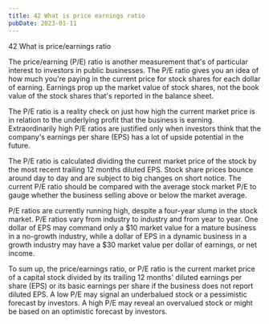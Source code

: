 ```yaml
---
title: 42 What is price earnings ratio
pubDate: 2023-01-11
---
```


42 What is price/earnings ratio

The price/earning (P/E) ratio is another measurement that's of particular interest to investors in public businesses. The P/E ratio gives you an idea of how much you're paying in the current price for stock shares for each dollar of earning. Earnings prop up the market value of stock shares, not the book value of the stock shares that's reported in the balance sheet. 

The P/E ratio is a reality check on just how high the current market price is in relation to the underlying profit that the business is earning. Extraordinarily high P/E ratios are justified only when investors think that the company's earnings per share (EPS) has a lot of upside potential in the future. 

The P/E ratio is calculated dividing the current market price of the stock by the most recent trailing 12 months diluted EPS. Stock share prices bounce around day to day and are subject to big changes on short notice. The current P/E ratio should be compared with the average stock market P/E to gauge whether the business selling above or below the market average.

P/E ratios are currently running high, despite a four-year slump in the stock market. P/E ratios vary from industry to industry and from year to year. One dollar of EPS may command only a $10 market value for a mature business in a no-growth industry, while a dollar of EPS in a dynamic business in a growth industry may have a $30 market value per dollar of earnings, or net income. 

To sum up, the price/earnings ratio, or P/E ratio is the current market price of a  capital stock divided by its trailing 12 months' diluted earnings per share (EPS) or its basic earnings per share if the business does not report diluted EPS. A low P/E may signal an underbalued stock or a pessimistic forecast by investors. A high P/E may reveal an overvalued stock or might be based on an optimistic forecast by investors.